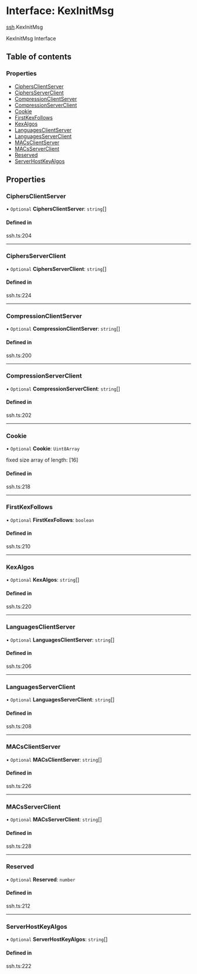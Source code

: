 # Interface: KexInitMsg

[ssh](/templates/protocols/javascript/modules/ssh).KexInitMsg

KexInitMsg Interface

## Table of contents

### Properties

- [CiphersClientServer](/templates/protocols/javascript/modules/ssh.KexInitMsg#ciphersclientserver)
- [CiphersServerClient](/templates/protocols/javascript/modules/ssh.KexInitMsg#ciphersserverclient)
- [CompressionClientServer](/templates/protocols/javascript/modules/ssh.KexInitMsg#compressionclientserver)
- [CompressionServerClient](/templates/protocols/javascript/modules/ssh.KexInitMsg#compressionserverclient)
- [Cookie](/templates/protocols/javascript/modules/ssh.KexInitMsg#cookie)
- [FirstKexFollows](/templates/protocols/javascript/modules/ssh.KexInitMsg#firstkexfollows)
- [KexAlgos](/templates/protocols/javascript/modules/ssh.KexInitMsg#kexalgos)
- [LanguagesClientServer](/templates/protocols/javascript/modules/ssh.KexInitMsg#languagesclientserver)
- [LanguagesServerClient](/templates/protocols/javascript/modules/ssh.KexInitMsg#languagesserverclient)
- [MACsClientServer](/templates/protocols/javascript/modules/ssh.KexInitMsg#macsclientserver)
- [MACsServerClient](/templates/protocols/javascript/modules/ssh.KexInitMsg#macsserverclient)
- [Reserved](/templates/protocols/javascript/modules/ssh.KexInitMsg#reserved)
- [ServerHostKeyAlgos](/templates/protocols/javascript/modules/ssh.KexInitMsg#serverhostkeyalgos)

## Properties

### CiphersClientServer

• `Optional` **CiphersClientServer**: `string`[]

#### Defined in

ssh.ts:204

___

### CiphersServerClient

• `Optional` **CiphersServerClient**: `string`[]

#### Defined in

ssh.ts:224

___

### CompressionClientServer

• `Optional` **CompressionClientServer**: `string`[]

#### Defined in

ssh.ts:200

___

### CompressionServerClient

• `Optional` **CompressionServerClient**: `string`[]

#### Defined in

ssh.ts:202

___

### Cookie

• `Optional` **Cookie**: `Uint8Array`

fixed size array of length: [16]

#### Defined in

ssh.ts:218

___

### FirstKexFollows

• `Optional` **FirstKexFollows**: `boolean`

#### Defined in

ssh.ts:210

___

### KexAlgos

• `Optional` **KexAlgos**: `string`[]

#### Defined in

ssh.ts:220

___

### LanguagesClientServer

• `Optional` **LanguagesClientServer**: `string`[]

#### Defined in

ssh.ts:206

___

### LanguagesServerClient

• `Optional` **LanguagesServerClient**: `string`[]

#### Defined in

ssh.ts:208

___

### MACsClientServer

• `Optional` **MACsClientServer**: `string`[]

#### Defined in

ssh.ts:226

___

### MACsServerClient

• `Optional` **MACsServerClient**: `string`[]

#### Defined in

ssh.ts:228

___

### Reserved

• `Optional` **Reserved**: `number`

#### Defined in

ssh.ts:212

___

### ServerHostKeyAlgos

• `Optional` **ServerHostKeyAlgos**: `string`[]

#### Defined in

ssh.ts:222
